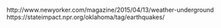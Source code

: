 http://www.newyorker.com/magazine/2015/04/13/weather-underground
https://stateimpact.npr.org/oklahoma/tag/earthquakes/

